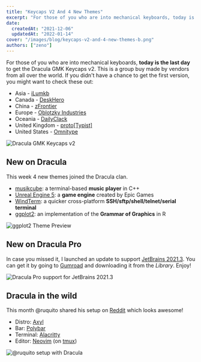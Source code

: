 ```yaml
---
title: "Keycaps V2 And 4 New Themes"
excerpt: "For those of you who are into mechanical keyboards, today is the last day to get the Dracula GMK Keycaps v2."
date:
  createdAt: "2021-12-06"
  updatedAt: "2022-01-14"
cover: "/images/blog/keycaps-v2-and-4-new-themes-b.png"
authors: ["zeno"]
---
```


For those of you who are into mechanical keyboards, **today is the last day** to get the Dracula GMK Keycaps v2. This is a group buy made by vendors from all over the world. If you didn't have a chance to get the first version, you might want to check these out:

- Asia - [iLumkb](https://ilumkb.com/products/gmk-dracula-v2?_pos=3&_sid=5e14d0914&_ss=r)
- Canada - [DeskHero](https://www.deskhero.ca/products/gmk-dracula-v2-0)
- China - [zFrontier](http://www.zfrontier.com/app/mch/1Ej4zRdmznxl)
- Europe - [Oblotzky Industries](https://oblotzky.industries/products/GMK-dracula-v2)
- Oceania - [DailyClack](https://dailyclack.com/products/gmk-dracula-v2?_pos=1&_sid=198ab37bd&_ss=r&variant=39533037256759)
- United Kingdom - [proto\[Typist\]](https://prototypist.net/products/group-buy-gmk-dracula-v2)
- United States - [Omnitype](https://omnitype.com/collections/gmk-dracula-v2-0/products/gmk-dracula-v2-0-keycaps)

![Dracula GMK Keycaps v2](/images/blog/keycaps-v2-and-4-new-themes-a.png)

## New on Dracula

This week 4 new themes joined the Dracula clan.

- [musikcube](/musikcube): a terminal-based **music player** in C++
- [Unreal Engine 5](/unreal-engine): a **game engine** created by Epic Games
- [WindTerm](/windterm): a quicker cross-platform **SSH/sftp/shell/telnet/serial terminal**
- [ggplot2](/ggplot2): an implementation of the **Grammar of Graphics** in R

![ggplot2 Theme Preview](/images/blog/keycaps-v2-and-4-new-themes-b.png)

## New on Dracula Pro

In case you missed it, I launched an update to support [JetBrains 2021.3](https://blog.jetbrains.com/idea/2021/09/intellij-idea-2021-3-eap-1/). You can get it by going to [Gumroad](https://gumroad.com/) and downloading it from the _Library_. Enjoy!

![Dracula Pro support for JetBrains 2021.3](/images/blog/keycaps-v2-and-4-new-themes-c.png)

## Dracula in the wild

This month @ruquito shared his setup on [Reddit](https://www.reddit.com/r/unixporn/comments/qqur49/bspwm_coding_on_axyl_dracula_theme_btw/) which looks awesome!

- Distro: [Axyl](https://axyl-os.github.io/)
- Bar: [Polybar](https://github.com/polybar/polybar)
- Terminal: [Alacritty](/alacritty)
- Editor: [Neovim](/vim) (on [tmux](/tmux))

![@ruquito setup with Dracula](/images/blog/keycaps-v2-and-4-new-themes-d.png)
